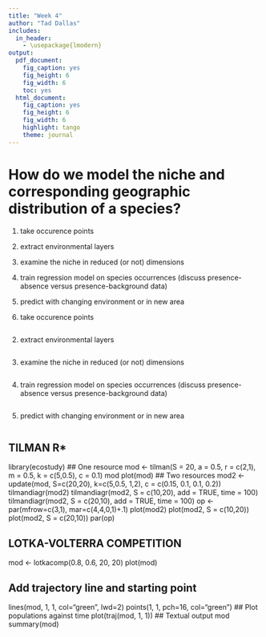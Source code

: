 ```yaml
---
title: "Week 4"
author: "Tad Dallas"
includes:
  in_header:
    - \usepackage{lmodern}
output:
  pdf_document:
    fig_caption: yes
    fig_height: 6
    fig_width: 6
    toc: yes
  html_document:
    fig_caption: yes
    fig_height: 6
    fig_width: 6
    highlight: tango
    theme: journal
---
```




 




# How do we model the niche and corresponding geographic distribution of a species?

1) take occurence points
2) extract environmental layers
3) examine the niche in reduced (or not) dimensions
4) train regression model on species occurrences (discuss presence-absence versus presence-background data)
5) predict with changing environment or in new area









1) take occurence points

```r





```








2) extract environmental layers

```r





```







3) examine the niche in reduced (or not) dimensions

```r





```








4) train regression model on species occurrences (discuss presence-absence versus presence-background data)

```r





```










5) predict with changing environment or in new area

```r





```










## TILMAN R*

library(ecostudy)
## One resource
mod <- tilman(S = 20, a = 0.5, r = c(2,1), m = 0.5, k = c(5,0.5), c = 0.1)
mod
plot(mod)
## Two resources
mod2 <- update(mod, S=c(20,20), k=c(5,0.5, 1,2), c = c(0.15, 0.1, 0.1, 0.2))
tilmandiagr(mod2)
tilmandiagr(mod2, S = c(10,20), add = TRUE, time = 100)
tilmandiagr(mod2, S = c(20,10), add = TRUE, time = 100)
op <- par(mfrow=c(3,1), mar=c(4,4,0,1)+.1)
plot(mod2)
plot(mod2, S = c(10,20))
plot(mod2, S = c(20,10))
par(op)








## LOTKA-VOLTERRA COMPETITION

mod <- lotkacomp(0.8, 0.6, 20, 20)
plot(mod)

## Add trajectory line and starting point
lines(mod, 1, 1, col="green", lwd=2)
points(1, 1, pch=16, col="green")
## Plot populations against time
plot(traj(mod, 1, 1))
## Textual output
mod
summary(mod)








